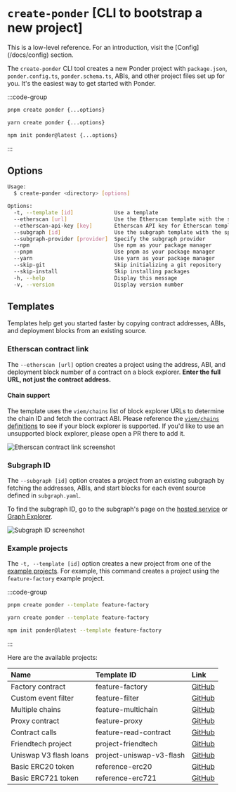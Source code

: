 
# `create-ponder` [CLI to bootstrap a new project]

<Callout type="tip">
  This is a low-level reference. For an introduction, visit the
  [Config](/docs/config) section.
</Callout>

The `create-ponder` CLI tool creates a new Ponder project with `package.json`, `ponder.config.ts`, `ponder.schema.ts`, ABIs, and other project files set up for you. It's the easiest way to get started with Ponder.

:::code-group

```bash [pnpm]
pnpm create ponder {...options}
```

```bash [yarn]
yarn create ponder {...options}
```

```bash [npm]
npm init ponder@latest {...options}
```

:::

## Options

```sh
Usage:
  $ create-ponder <directory> [options]

Options:
  -t, --template [id]             Use a template
  --etherscan [url]               Use the Etherscan template with the specified contract URL
  --etherscan-api-key [key]       Etherscan API key for Etherscan template
  --subgraph [id]                 Use the subgraph template with the specified subgraph ID
  --subgraph-provider [provider]  Specify the subgraph provider
  --npm                           Use npm as your package manager
  --pnpm                          Use pnpm as your package manager
  --yarn                          Use yarn as your package manager
  --skip-git                      Skip initializing a git repository
  --skip-install                  Skip installing packages
  -h, --help                      Display this message
  -v, --version                   Display version number
```

## Templates

Templates help get you started faster by copying contract addresses, ABIs, and deployment blocks from an existing source.

### Etherscan contract link

The `--etherscan [url]` option creates a project using the address, ABI, and deployment block number of a contract on a block explorer. **Enter the full URL, not just the contract address.**

#### Chain support

The template uses the `viem/chains` list of block explorer URLs to determine the chain ID and fetch the contract ABI. Please reference the [`viem/chains` definitions](https://github.com/wevm/viem/tree/main/src/chains/definitions) to see if your block explorer is supported. If you'd like to use an unsupported block explorer, please open a PR there to add it.

![Etherscan contract link screenshot](/etherscan-link.png)

### Subgraph ID

The `--subgraph [id]` option creates a project from an existing subgraph by fetching the addresses, ABIs, and start blocks for each event source defined in `subgraph.yaml`.

To find the subgraph ID, go to the subgraph's page on the [hosted service](https://thegraph.com/hosted-service/subgraph/protofire/makerdao-governance) or [Graph Explorer](https://thegraph.com/explorer/).

![Subgraph ID screenshot](/subgraph-id.png)

### Example projects

The `-t, --template [id]` option creates a new project from one of the [example projects](https://github.com/ponder-sh/ponder/tree/main/examples).
For example, this command creates a project using the `feature-factory` example project.

:::code-group

```bash [pnpm]
pnpm create ponder --template feature-factory
```

```bash [yarn]
yarn create ponder --template feature-factory
```

```bash [npm]
npm init ponder@latest --template feature-factory
```

:::

Here are the available projects:

| Name                   | Template ID              | Link                                                                                      |
| :--------------------- | :----------------------- | :---------------------------------------------------------------------------------------- |
| Factory contract       | feature-factory          | [GitHub](https://github.com/ponder-sh/ponder/tree/main/examples/feature-factory)          |
| Custom event filter    | feature-filter           | [GitHub](https://github.com/ponder-sh/ponder/tree/main/examples/feature-filter)           |
| Multiple chains        | feature-multichain       | [GitHub](https://github.com/ponder-sh/ponder/tree/main/examples/feature-multichain)       |
| Proxy contract         | feature-proxy            | [GitHub](https://github.com/ponder-sh/ponder/tree/main/examples/feature-proxy)            |
| Contract calls         | feature-read-contract    | [GitHub](https://github.com/ponder-sh/ponder/tree/main/examples/feature-read-contract)    |
| Friendtech project     | project-friendtech       | [GitHub](https://github.com/ponder-sh/ponder/tree/main/examples/project-friendtech)       |
| Uniswap V3 flash loans | project-uniswap-v3-flash | [GitHub](https://github.com/ponder-sh/ponder/tree/main/examples/project-uniswap-v3-flash) |
| Basic ERC20 token      | reference-erc20          | [GitHub](https://github.com/ponder-sh/ponder/tree/main/examples/reference-erc20)          |
| Basic ERC721 token     | reference-erc721         | [GitHub](https://github.com/ponder-sh/ponder/tree/main/examples/reference-erc721)         |

